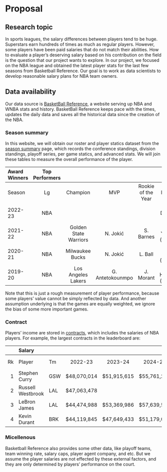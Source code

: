 # Proposal

## Research topic

In sports leagues, the salary differences between players tend to be huge. Superstars earn hundreds of times as much as regular players. However, some players have been paid salaries that do not match their abilities. How to evaluate a player's deserving salary based on his contribution on the field is the question that our project wants to explore. In our project, we focused on the NBA league and obtained the latest player stats for the last few seasons from Basketball Reference. Our goal is to work as data scientists to develop reasonable salary plans for NBA team owners.

## Data availability

Our data source is [BasketBall Reference](https://www.basketball-reference.com/), a website serving up NBA and WNBA stats and history. BasketBall Reference keeps pace with the times, updates the daily data and saves all the historical data since the creation of the NBA.

### Season summary

In this website, we will obtain our roster and player statics dataset from the [season summary](https://www.basketball-reference.com/leagues/) page, which records the conference standings, division standings, playoff series, per game statics, and advanced stats. We will join these tables to measure the overall performance of the player. 

| Award Winners | Top Performers |                       |                  |                    |                  |                 |                    |                  |
| :------------ | :------------: | :-------------------: | :--------------: | :----------------: | :--------------: | :-------------: | :----------------: | :--------------: |
| Season        |       Lg       |       Champion        |       MVP        | Rookie of the Year |      Points      |    Rebounds     |      Assists       |    Win Shares    |
| 2022-23       |      NBA       |                       |                  |                    | K. Durant (192)  | R. Gobert (91)  | T. Haliburton (70) |  N. Jokić (1.2)  |
| 2021-22       |      NBA       | Golden State Warriors |     N. Jokić     |     S. Barnes      | T. Young (2155)  | N. Jokić (1019) |   T. Young (737)   | N. Jokić (15.2)  |
| 2020-21       |      NBA       |    Milwaukee Bucks    |     N. Jokić     |      L. Ball       | S. Curry (2015)  | R. Gobert (960) | R. Westbrook (763) | N. Jokić (15.6)  |
| 2019-20       |      NBA       |  Los Angeles Lakers   | G. Antetokounmpo |     J. Morant      | J. Harden (2335) | R. Gobert (916) |   L. James (684)   | J. Harden (13.1) |

Note that this is just a rough measurement of player performance, because some players' value cannot be simply reflected by data. And another assumption underlying is that the games are equally weighted, we ignore the bias of some more important games.


### Contract

Players' income are stored in [contracts](https://www.basketball-reference.com/contracts/players.html), which includes the salaries of NBA players. For example, the largest contracts in the leaderboard are:

|      | Salary            |      |             |             |             |             |         |         |              |
| ---: | :---------------- | :--- | :---------: | :---------: | :---------: | :---------: | :-----: | :-----: | -----------: |
|   Rk | Player            | Tm   |   2022-23   |   2023-24   |   2024-25   |   2025-26   | 2026-27 | 2027-28 |   Guaranteed |
|    1 | Stephen Curry     | GSW  | $48,070,014 | $51,915,615 | $55,761,216 | $59,606,817 |         |         | $215,353,662 |
|    2 | Russell Westbrook | LAL  | $47,063,478 |             |             |             |         |         |  $47,063,478 |
|    3 | LeBron James      | LAL  | $44,474,988 | $53,369,986 | $57,639,585 |             |         |         |  $97,844,974 |
|    4 | Kevin Durant      | BRK  | $44,119,845 | $47,649,433 | $51,179,021 | $54,708,609 |         |         | $197,656,908 |


### Micellenous 

Basketball Reference also provides some other data, like playoff teams, team winning rate, salary caps, player agent company, and etc. But we assume the player salaries are not effected by these external factors, and they are only determined by players' performance on the court.
